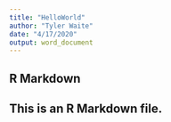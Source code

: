 ```yaml
---
title: "HelloWorld"
author: "Tyler Waite"
date: "4/17/2020"
output: word_document
---
```



## R Markdown

## This is an R Markdown file. 